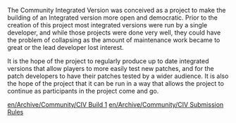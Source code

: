 {{en/Archive/Community/CIV}}

The Community Integrated Version was conceived as a project to make the building of an Integrated version more open and democratic. Prior to the creation of this project most integrated versions were run by a single developer, and while those projects were done very well, they could have the problem of collapsing as the amount of maintenance work became to great or the lead developer lost interest. 

It is the hope of the project to regularly produce up to date integrated versions that allow players to more easily test new patches, and for the patch developers to have their patches tested by a wider audience. It is also the hope of the project that it can be run in a way that allows the project to continue as participants in the project come and go.



[[en/Archive/Community/CIV Build 1]]
[[en/Archive/Community/CIV Submission Rules]]